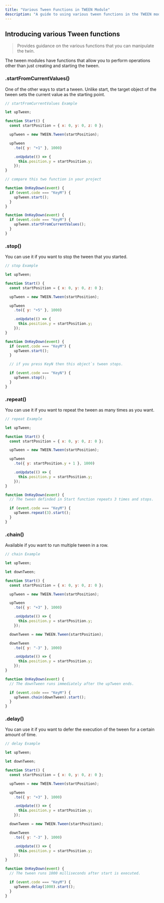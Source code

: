 ```yaml
---
title: "Various Tween Functions in TWEEN Module"
description: "A guide to using various tween functions in the TWEEN module of Redbrick Studios."
---
```

## Introducing various Tween functions

> Provides guidance on the various functions that you can manipulate the twin.

The tween modules have functions that allow you to perform operations other than just creating and starting the tween.

### .startFromCurrentValues()

One of the other ways to start a tween. Unlike start, the target object of the tween sets the current value as the starting point.

```js copy
// startFromCurrentValues Example

let upTween;

function Start() {
  const startPosition = { x: 0, y: 0, z: 0 };

  upTween = new TWEEN.Tween(startPosition);

  upTween
    .to({ y: "+1" }, 1000)

    .onUpdate(() => {
      this.position.y = startPosition.y;
    });
}

// compare this two function in your project

function OnKeyDown(event) {
  if (event.code === "KeyM") {
    upTween.start();
  }
}

function OnKeyDown(event) {
  if (event.code === "KeyM") {
    upTween.startFromCurrentValues();
  }
}
```

### .stop()

You can use it if you want to stop the tween that you started.

```js copy
// stop Example

let upTween;

function Start() {
  const startPosition = { x: 0, y: 0, z: 0 };

  upTween = new TWEEN.Tween(startPosition);

  upTween
    .to({ y: "+5" }, 1000)

    .onUpdate(() => {
      this.position.y = startPosition.y;
    });
}

function OnKeyDown(event) {
  if (event.code === "KeyM") {
    upTween.start();
  }

  // if you press KeyN then this object`s tween stops.

  if (event.code === "KeyN") {
    upTween.stop();
  }
}
```

### .repeat()

You can use it if you want to repeat the tween as many times as you want.

```js copy
// repeat Example

let upTween;

function Start() {
  const startPosition = { x: 0, y: 0, z: 0 };

  upTween = new TWEEN.Tween(startPosition);

  upTween
    .to({ y: startPosition.y + 1 }, 1000)

    .onUpdate(() => {
      this.position.y = startPosition.y;
    });
}

function OnKeyDown(event) {
  // The tween definded in Start function repeats 3 times and stops.

  if (event.code === "KeyM") {
    upTween.repeat(3).start();
  }
}
```

### .chain()

Available if you want to run multiple tween in a row.

```js copy
// chain Example

let upTween;

let downTween;

function Start() {
  const startPosition = { x: 0, y: 0, z: 0 };

  upTween = new TWEEN.Tween(startPosition);

  upTween
    .to({ y: "+3" }, 1000)

    .onUpdate(() => {
      this.position.y = startPosition.y;
    });

  downTween = new TWEEN.Tween(startPosition);

  downTween
    .to({ y: "-3" }, 1000)

    .onUpdate(() => {
      this.position.y = startPosition.y;
    });
}

function OnKeyDown(event) {
  // The downTween runs immediately after the upTween ends.

  if (event.code === "KeyM") {
    upTween.chain(downTween).start();
  }
}
```

### .delay()

You can use it if you want to defer the execution of the tween for a certain amount of time.

```js copy
// delay Example

let upTween;

let downTween;

function Start() {
  const startPosition = { x: 0, y: 0, z: 0 };

  upTween = new TWEEN.Tween(startPosition);

  upTween
    .to({ y: "+3" }, 1000)

    .onUpdate(() => {
      this.position.y = startPosition.y;
    });

  downTween = new TWEEN.Tween(startPosition);

  downTween
    .to({ y: "-3" }, 1000)

    .onUpdate(() => {
      this.position.y = startPosition.y;
    });
}

function OnKeyDown(event) {
  // The tween runs 1000 milliseconds after start is executed.

  if (event.code === "KeyM") {
    upTween.delay(1000).start();
  }
}
```

